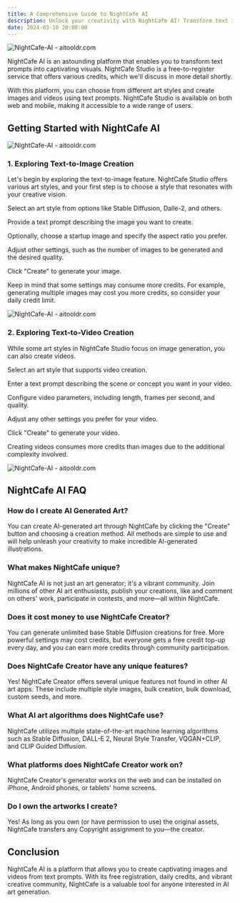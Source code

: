 ```yaml
---
title: A Comprehensive Guide to NightCafe AI
description: Unlock your creativity with NightCafe AI! Transform text into stunning visuals effortlessly. Join a vibrant community of AI art enthusiasts today!
date: 2024-03-10 20:00:00
---
```


![NightCafe-AI - aitooldr.com](/images/article/img-nightcafe1.jpg)

NightCafe AI is an astounding platform that enables you to transform text prompts into captivating visuals. NightCafe Studio is a free-to-register service that offers various credits, which we'll discuss in more detail shortly.

With this platform, you can choose from different art styles and create images and videos using text prompts. NightCafe Studio is available on both web and mobile, making it accessible to a wide range of users.

## Getting Started with NightCafe AI

![NightCafe-AI - aitooldr.com](/images/article/img-nightcafe2.png)
### 1. Exploring Text-to-Image Creation

Let's begin by exploring the text-to-image feature. NightCafe Studio offers various art styles, and your first step is to choose a style that resonates with your creative vision.

Select an art style from options like Stable Diffusion, Dalle-2, and others.

Provide a text prompt describing the image you want to create.

Optionally, choose a startup image and specify the aspect ratio you prefer.

Adjust other settings, such as the number of images to be generated and the desired quality.

Click "Create" to generate your image.

Keep in mind that some settings may consume more credits. For example, generating multiple images may cost you more credits, so consider your daily credit limit.

![NightCafe-AI - aitooldr.com](/images/article/img-nightcafe3.png)
### 2. Exploring Text-to-Video Creation

While some art styles in NightCafe Studio focus on image generation, you can also create videos.

Select an art style that supports video creation.

Enter a text prompt describing the scene or concept you want in your video.

Configure video parameters, including length, frames per second, and quality.

Adjust any other settings you prefer for your video.

Click "Create" to generate your video.

Creating videos consumes more credits than images due to the additional complexity involved.

![NightCafe-AI - aitooldr.com](/images/article/img-nightcafe4.png)
## NightCafe AI FAQ
### How do I create AI Generated Art?
You can create AI-generated art through NightCafe by clicking the "Create" button and choosing a creation method. All methods are simple to use and will help unleash your creativity to make incredible AI-generated illustrations.

### What makes NightCafe unique?
NightCafe AI is not just an art generator; it's a vibrant community. Join millions of other AI art enthusiasts, publish your creations, like and comment on others' work, participate in contests, and more—all within NightCafe.

### Does it cost money to use NightCafe Creator?
You can generate unlimited base Stable Diffusion creations for free. More powerful settings may cost credits, but everyone gets a free credit top-up every day, and you can earn more credits through community participation.

### Does NightCafe Creator have any unique features?
Yes! NightCafe Creator offers several unique features not found in other AI art apps. These include multiple style images, bulk creation, bulk download, custom seeds, and more.

### What AI art algorithms does NightCafe use?
NightCafe utilizes multiple state-of-the-art machine learning algorithms such as Stable Diffusion, DALL-E 2, Neural Style Transfer, VQGAN+CLIP, and CLIP Guided Diffusion.

### What platforms does NightCafe Creator work on?
NightCafe Creator's generator works on the web and can be installed on iPhone, Android phones, or tablets' home screens.

### Do I own the artworks I create?
Yes! As long as you own (or have permission to use) the original assets, NightCafe transfers any Copyright assignment to you—the creator.

## Conclusion
NightCafe AI is a platform that allows you to create captivating images and videos from text prompts. With its free registration, daily credits, and vibrant creative community, NightCafe is a valuable tool for anyone interested in AI art generation.




